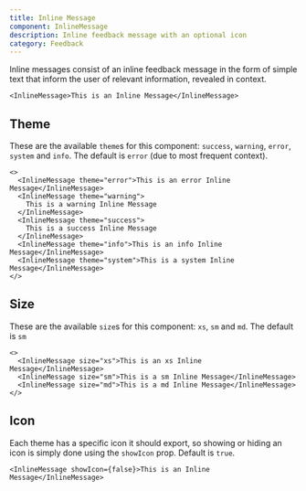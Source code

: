 ```yaml
---
title: Inline Message
component: InlineMessage
description: Inline feedback message with an optional icon
category: Feedback
---
```


Inline messages consist of an inline feedback message in the form of simple text that inform the user of relevant information, revealed in context.

```tsx preview
<InlineMessage>This is an Inline Message</InlineMessage>
```

## Theme

These are the available `theme`s for this component: `success`, `warning`, `error`, `system` and `info`. The default is `error` (due to most frequent context).

```tsx preview
<>
  <InlineMessage theme="error">This is an error Inline Message</InlineMessage>
  <InlineMessage theme="warning">
    This is a warning Inline Message
  </InlineMessage>
  <InlineMessage theme="success">
    This is a success Inline Message
  </InlineMessage>
  <InlineMessage theme="info">This is an info Inline Message</InlineMessage>
  <InlineMessage theme="system">This is a system Inline Message</InlineMessage>
</>
```

## Size

These are the available `size`s for this component: `xs`, `sm` and `md`. The default is `sm`

```tsx preview
<>
  <InlineMessage size="xs">This is an xs Inline Message</InlineMessage>
  <InlineMessage size="sm">This is a sm Inline Message</InlineMessage>
  <InlineMessage size="md">This is a md Inline Message</InlineMessage>
</>
```

## Icon

Each theme has a specific icon it should export, so showing or hiding an icon is simply done using the `showIcon` prop. Default is `true`.

```tsx preview
<InlineMessage showIcon={false}>This is an Inline Message</InlineMessage>
```

